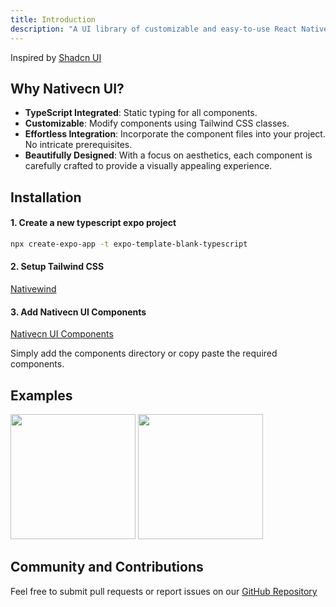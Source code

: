 ```yaml
---
title: Introduction
description: "A UI library of customizable and easy-to-use React Native components."
---
```


Inspired by [Shadcn UI](https://ui.shadcn.com/)

## Why Nativecn UI?

- **TypeScript Integrated**: Static typing for all components.
- **Customizable**: Modify components using Tailwind CSS classes.
- **Effortless Integration**: Incorporate the component files into your project. No intricate prerequisites.
- **Beautifully Designed**: With a focus on aesthetics, each component is carefully crafted to provide a visually appealing experience.

## Installation

#### 1. Create a new typescript expo project

```bash
npx create-expo-app -t expo-template-blank-typescript
```

#### 2. Setup Tailwind CSS

[Nativewind](https://www.nativewind.dev/quick-starts/expo)

#### 3. Add Nativecn UI Components

[Nativecn UI Components](https://github.com/Mobilecn-UI/nativecn-ui)

Simply add the components directory or copy paste the required components.

## Examples

<div style={{ display: "flex", justifyContent: "center", gap: "20px" }}>
  <img src="https://raw.githubusercontent.com/Mobilecn-UI/nativecn-ui/main/assets/examples/example-light.png" width="200px" />
  <img src="https://raw.githubusercontent.com/Mobilecn-UI/nativecn-ui/main/assets/examples/example-dark.png"   width="200px"/>
</div>


## Community and Contributions

Feel free to submit pull requests or report issues on our [GitHub Repository](https://github.com/Mobilecn-UI/nativecn-ui)
